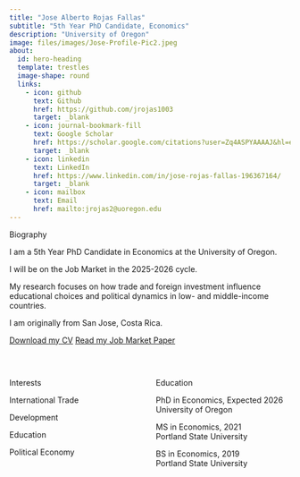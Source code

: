 ```yaml
---
title: "Jose Alberto Rojas Fallas"
subtitle: "5th Year PhD Candidate, Economics"
description: "University of Oregon"
image: files/images/Jose-Profile-Pic2.jpeg
about:
  id: hero-heading
  template: trestles
  image-shape: round
  links:
    - icon: github
      text: Github
      href: https://github.com/jrojas1003
      target: _blank
    - icon: journal-bookmark-fill
      text: Google Scholar
      href: https://scholar.google.com/citations?user=Zq4ASPYAAAAJ&hl=en
      target: _blank
    - icon: linkedin
      text: LinkedIn
      href: https://www.linkedin.com/in/jose-rojas-fallas-196367164/ 
      target: _blank
    - icon: mailbox
      text: Email
      href: mailto:jrojas2@uoregon.edu
---
```


::: {#hero-heading}

[Biography]{.big .hi}

I am a 5th Year PhD Candidate in Economics at the University of Oregon.

I will be on the Job Market in the 2025-2026 cycle. 

My research focuses on how trade and foreign investment influence educational choices and political dynamics in low- and middle-income countries.

I am originally from San Jose, Costa Rica. 


::: {.text-center}
[Download my CV](files/documents/rojas-cv.pdf){target=_blank .btn .btn-primary .btn-lg .cv-download} 
[Read my Job Market Paper](files/documents/Manuscript.pdf){target=_blank .btn .btn-primary .btn-lg .cv-download}
:::

<br>

:::: {.columns}

::: {.column width="50%"}

::: {.text-center}
[Interests]{.large .hi}
:::

<i class="bi bi-book" style="font-size: 1.5rem;"></i> International Trade

<i class="bi bi-book" style="font-size: 1.5rem;"></i> Development

<i class="bi bi-book" style="font-size: 1.5rem;"></i> Education

<i class="bi bi-book" style="font-size: 1.5rem;"></i> Political Economy

:::

::: {.column width="50%"}

::: {.text-center}
[Education]{.large .hi}
:::

<i class="bi bi-mortarboard" style="font-size: 1.5rem;"></i> PhD in Economics, Expected 2026 
[University of Oregon]{.small .indent}
  
<i class="bi bi-mortarboard" style="font-size: 1.5rem;"></i> MS in Economics, 2021  
[Portland State University]{.small .indent}
  
<i class="bi bi-mortarboard" style="font-size: 1.5rem;"></i> BS in Economics, 2019  
[Portland State University]{.small .indent}
:::

::::

:::